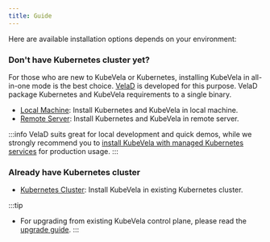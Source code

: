 ```yaml
---
title: Guide
---
```


Here are available installation options depends on your environment:

### Don't have Kubernetes cluster yet?

For those who are new to KubeVela or Kubernetes, installing KubeVela in all-in-one mode is the best choice.
[VelaD](https://github.com/kubevela/velad) is developed for this purpose. VelaD package Kubernetes and KubeVela requirements to a single binary.

- [Local Machine](./installation/install-local): Install Kubernetes and KubeVela in local machine.
- [Remote Server](./installation/install-remote): Install Kubernetes and KubeVela in remote server.

:::info
VelaD suits great for local development and quick demos, while we strongly recommend you to [install KubeVela with managed Kubernetes services](./installation/install-kubernetes) for production usage.
:::

### Already have Kubernetes cluster
- [Kubernetes Cluster](./platform-engineers/advanced-install#install-kubevela-with-existing-kubernetes-cluster): Install KubeVela in existing Kubernetes cluster.

:::tip
- For upgrading from existing KubeVela control plane, please read the [upgrade guide](./platform-engineers/advanced-install#upgrade).
:::
